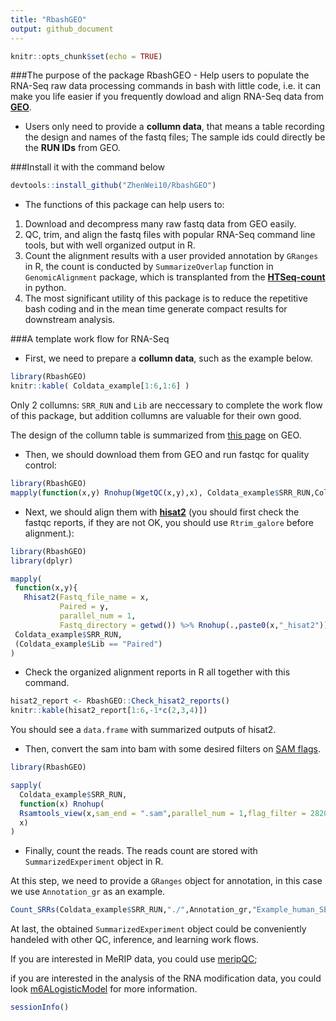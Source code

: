```yaml
---
title: "RbashGEO"
output: github_document
---
```


```r
knitr::opts_chunk$set(echo = TRUE)
```

###The purpose of the package RbashGEO
- Help users to populate the RNA-Seq raw data processing commands in bash with little code, i.e. it can make you life easier if you frequently dowload and align RNA-Seq data from [**GEO**](https://www.ncbi.nlm.nih.gov/geo/).

- Users only need to provide a **collumn data**, that means a table recording the design and names of the fastq files; The sample ids could directly be the **RUN IDs** from GEO.

###Install it with the command below

```r
devtools::install_github("ZhenWei10/RbashGEO")
```

- The functions of this package can help users to:
1. Download and decompress many raw fastq data from GEO easily.
2. QC, trim, and align the fastq files with popular RNA-Seq command line tools, but with well organized output in R.
3. Count the alignment results with a user provided annotation by `GRanges` in R, the count is conducted by `SummarizeOverlap` function in `GenomicAlignment` package, which is transplanted from the [**HTSeq-count**](http://htseq.readthedocs.io/en/release_0.9.1/) in python.
4. The most significant utility of this package is to reduce the repetitive bash coding and in the mean time generate compact results for downstream analysis.

###A template work flow for RNA-Seq

-  First, we need to prepare a **collumn data**, such as the example below.
```r
library(RbashGEO)
knitr::kable( Coldata_example[1:6,1:6] )
```

Only 2 collumns: `SRR_RUN` and `Lib` are neccessary to complete the work flow of this package, but addition collumns are valuable for their own good. 

The design of the collumn table is summarized from [this page](https://www.ncbi.nlm.nih.gov/Traces/study/?acc=SRP103072) on GEO.


- Then, we should download them from GEO and run fastqc for quality control:


```r
library(RbashGEO)
mapply(function(x,y) Rnohup(WgetQC(x,y),x), Coldata_example$SRR_RUN,Coldata_example$Lib == "Paired")
```


-  Next, we should align them with [**hisat2**](https://ccb.jhu.edu/software/hisat2/index.shtml) (you should first check the fastqc reports, if they are not OK, you should use `Rtrim_galore` before alignment.):

```r
library(RbashGEO)
library(dplyr)

mapply(
 function(x,y){
   Rhisat2(Fastq_file_name = x,
           Paired = y,
           parallel_num = 1,
           Fastq_directory = getwd()) %>% Rnohup(.,paste0(x,"_hisat2"))}, 
 Coldata_example$SRR_RUN,
 (Coldata_example$Lib == "Paired")
)
```


-  Check the organized alignment reports in R all together with this command.

```r
hisat2_report <- RbashGEO::Check_hisat2_reports()
knitr::kable(hisat2_report[1:6,-1*c(2,3,4)])
```

You should see a `data.frame` with summarized outputs of hisat2.


- Then, convert the sam into bam with some desired filters on [SAM flags](https://broadinstitute.github.io/picard/explain-flags.html).

```r
library(RbashGEO)

sapply(
  Coldata_example$SRR_RUN,
  function(x) Rnohup(
  Rsamtools_view(x,sam_end = ".sam",parallel_num = 1,flag_filter = 2820),
  x)
)
```

- Finally, count the reads. The reads count are stored with `SummarizedExperiment` object in R.

At this step, we need to provide a `GRanges` object for annotation, in this case we use `Annotation_gr` as an example.

```r
Count_SRRs(Coldata_example$SRR_RUN,"./",Annotation_gr,"Example_human_SE")
```

At last, the obtained `SummarizedExperiment` object could be conveniently handeled with other QC, inference, and learning work flows.

If you are interested in MeRIP data, you could use [meripQC](https://github.com/ZhenWei10/meripQC); 

if you are interested in the analysis of the RNA modification data, you could look [m6ALogisticModel](https://github.com/ZhenWei10/m6ALogisticModel) for more information.

```r
sessionInfo()
```

